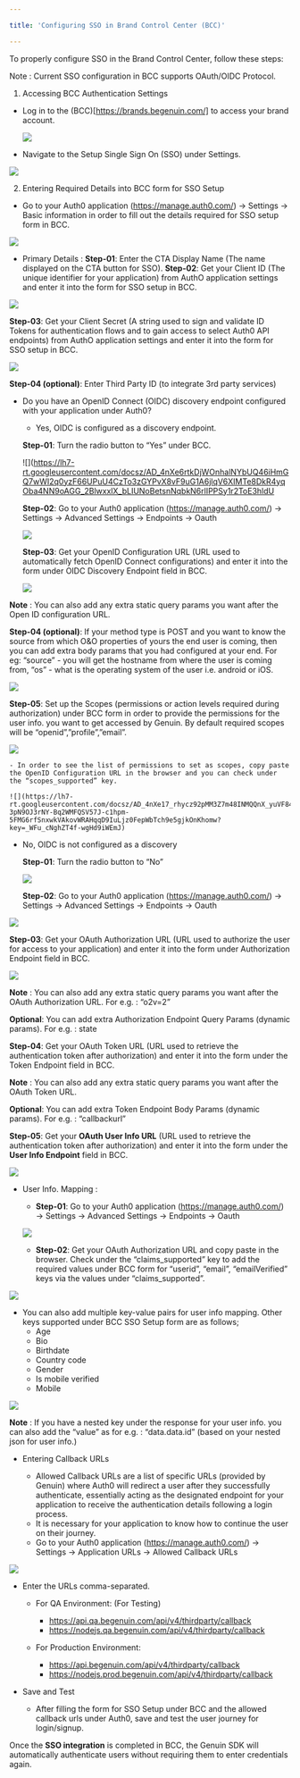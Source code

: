 ```yaml
---

title: 'Configuring SSO in Brand Control Center (BCC)'

---
```


To properly configure SSO in the Brand Control Center, follow these steps:

<Note>

Note : Current SSO configuration in BCC supports OAuth/OIDC Protocol.

</Note>


1. Accessing BCC Authentication Settings

- Log in to the (BCC)[https://brands.begenuin.com/] to access your brand account.

  ![](https://lh7-rt.googleusercontent.com/docsz/AD_4nXeb17gc_KQlwUeB6vXwY_EKrEPabhK4SoQcSsEoMXFN3ssBEqBPtLIqW8BbjK6tw_wE6Qy7eP6lUVza1z__OJhmVDqVknTh3dd3LmwEkdZXIH0v-JGtGYHm3xL042916kPNqhmM?key=_WFu_cNghZT4f-wgHd9iWEmJ)

- Navigate to the Setup Single Sign On (SSO) under Settings.

![](https://lh7-rt.googleusercontent.com/docsz/AD_4nXegJnrg7tiYgAJxyawX-1a5vp8BYwND9_X2aCfOU24qVg6586q46KGYYqaOVgqrje77l2ouGx3NpQ9-oSJm9h6V4oH8CJSxG5AQvYIiHTcHcmIGdXREYOpQU7rVehRdUm47Q-T8mw?key=_WFu_cNghZT4f-wgHd9iWEmJ)

2. Entering Required Details into BCC form for SSO Setup

- Go to your Auth0 application (https://manage.auth0.com/) → Settings → Basic information in order to fill out the details required for SSO setup form in BCC.

![](https://lh7-rt.googleusercontent.com/docsz/AD_4nXesMje3BNaL4CE8JFTPg6XoGh_FBykcW1H49wBa_VRgdJUlRJ6bPSUe2RwZSBr5vMXcPwJsRHQSy3gaRkcnewJ1CyzkvkFoQBMkJ_dpGPFY0sZs52OQTZcEugPYd5Kq899EM0VecQ?key=_WFu_cNghZT4f-wgHd9iWEmJ)

- Primary Details :
   **Step-01**: Enter the CTA Display Name (The name displayed on the CTA button for SSO).
   **Step-02**: Get your Client ID (The unique identifier for your application) from AuthO application settings and enter it into the form for SSO setup in BCC.
 
![](https://lh7-rt.googleusercontent.com/docsz/AD_4nXeoXXtuukO3TUeFDaYWOFLTITU1BSiZzwV9Y9r412w_oYw3iD9xnn64XiXsKnJc4qsOodkc8003GoKgBu-XRXP0BmYio68Usyx_HoNcJrcdzkSaf-Mv0UPPVO0Te6KYd60wBmtfQA?key=_WFu_cNghZT4f-wgHd9iWEmJ)

   **Step-03**: Get your Client Secret (A string used to sign and validate ID Tokens for authentication flows and to gain access to select Auth0 API endpoints) from AuthO application settings and enter it into the form for SSO setup in BCC.

  ![](https://lh7-rt.googleusercontent.com/docsz/AD_4nXe_DfDlXWRqr6LNXMA5Iins6Uu77n_JRkygUQ94KC5khEjAj5rTcL_jj047ZSE2pLQ63yV7670ZQ0MLF72R2CU_9I77d7uI--6JV-nMKlbPdBCpjG8MME9qgVEP6fNHqd_afs1FBg?key=_WFu_cNghZT4f-wgHd9iWEmJ)

   **Step-04 (optional)**: Enter Third Party ID (to integrate 3rd party services)

- Do you have an OpenID Connect (OIDC) discovery endpoint configured with your application under Auth0?

  - Yes, OIDC is configured as a discovery endpoint.
 
   **Step-01**: Turn the radio button to “Yes” under BCC.

  ![](https://lh7-rt.googleusercontent.com/docsz/AD_4nXe6rtkDjWOnhalNYbUQ46iHmGQ7wWI2q0yzF66UPuU4CzTo3zGYPvX8vF9uG1A6jlqV6XIMTe8DkR4yqOba4NN9oAGG_2BlwxxlX_bLIUNoBetsnNqbkN6rlIPPSy1r2ToE3hldU

   **Step-02**: Go to your Auth0 application (https://manage.auth0.com/) → Settings → Advanced Settings → Endpoints → Oauth

  ![](https://lh7-rt.googleusercontent.com/docsz/AD_4nXe5dnSGt45Wc3YFtaBZ7cwF7JMr5eC_k2ULGB9KHHYPdLYIz85UFcUCL0SA9PY1d1g7WlbSn10TT5-pc_IgQp5naAymgu0rrh_zqYHRlzxRjunZOUK_ZzhNjS-xYtdhR-hOkjYB?key=_WFu_cNghZT4f-wgHd9iWEmJ)

   **Step-03**: Get your OpenID Configuration URL (URL used to automatically fetch OpenID Connect configurations) and enter it into the form under OIDC Discovery Endpoint field in BCC.

  ![](https://lh7-rt.googleusercontent.com/docsz/AD_4nXffPeDRXPui8MmkwR-ifJQBEJDOudKyEacDgam4MNkmTTEt3MNSCjogRyv-aTLl6XSpZW_mb7zw_YBD3PjTrOLzWHEX2nZrf5iKzLJTFQlILnCT7kr-D6VdVgNcesK-GdeKn5F1sg?key=_WFu_cNghZT4f-wgHd9iWEmJ)

<Note>

  **Note** : You can also add any extra static query params you want after the Open ID configuration URL.

</Note>

  **Step-04 (optional)**: If your method type is POST and you want to know the source from which O&O properties of yours the end user is coming, then you can add extra body params that you had configured at your end. For eg: “source” - you will get the hostname from where the user is coming from, “os” - what is the operating system of the user i.e. android or iOS.

![](https://lh7-rt.googleusercontent.com/docsz/AD_4nXcTG9K57OqdIlx0d1xO5YZg2CrkYxOhRDWw3FpXSmkj0HI30ZoTRIKOSAwyQqwiZXJijkZqr4qAyPgdnUFxky1MOaRzqDqoMGFPbsyGNxTKN9b_hG4WUX6vxVeWrWiGJSS6e8ULeQ?key=_WFu_cNghZT4f-wgHd9iWEmJ)

  **Step-05**: Set up the Scopes (permissions or action levels required during authorization) under BCC form in order to provide the permissions for the user info. you want to get accessed by Genuin. By default required scopes will be “openid”,”profile”,”email”.

  ![](https://lh7-rt.googleusercontent.com/docsz/AD_4nXfgGAEYoem8YYvwmki6X62xPUO38dUIEE-T-HBcrvUcwQU6ewPYN0LDBg-Qm-GVUgUVK0A2AV-iCqDWNAJsD6aOvxvLFEoyRsLFhVq2YlPJ_Wu_-jDppYLxkcEMi1h4kEBoKO4cgg?key=_WFu_cNghZT4f-wgHd9iWEmJ)

    - In order to see the list of permissions to set as scopes, copy paste the OpenID Configuration URL in the browser and you can check under the “scopes_supported” key.

    ![](https://lh7-rt.googleusercontent.com/docsz/AD_4nXe17_rhycz92pMM3Z7m48INMQQnX_yuVF84iZkWUxWJ4ymKBZEESPF-3pN9OJ3rNY-Bq2WMFQSV57J-c1hpm-5FMG6rfSnxwkVAkovWRAHqqD9IuLjz0FepWbTch9e5gjkOnKhomw?key=_WFu_cNghZT4f-wgHd9iWEmJ)

- No, OIDC is not configured as a discovery

  **Step-01**: Turn the radio button to “No”

  ![](https://lh7-rt.googleusercontent.com/docsz/AD_4nXe9AVlgeVtDpuQ69UJTurnm792QIv5Jqk9gfuytYe2cwql7Knc4xICChu3Ef8w4uZCCwr2i32pdA5wM4l0ZzhQvIZsv6S6qH9vrc-ar5I-GsZtB0h4gewyFE58xL-6BEh9sda-fdA?key=_WFu_cNghZT4f-wgHd9iWEmJ)

  **Step-02**: Go to your Auth0 application (https://manage.auth0.com/) → Settings → Advanced Settings → Endpoints → Oauth

![](https://lh7-rt.googleusercontent.com/docsz/AD_4nXe5dnSGt45Wc3YFtaBZ7cwF7JMr5eC_k2ULGB9KHHYPdLYIz85UFcUCL0SA9PY1d1g7WlbSn10TT5-pc_IgQp5naAymgu0rrh_zqYHRlzxRjunZOUK_ZzhNjS-xYtdhR-hOkjYB?key=_WFu_cNghZT4f-wgHd9iWEmJ)


  **Step-03**: Get your OAuth Authorization URL (URL used to authorize the user for access to your application) and enter it into the form under Authorization Endpoint field in BCC.

  ![](https://lh7-rt.googleusercontent.com/docsz/AD_4nXeEZi0z26kGfmbIAXs6GLLMdaE1VNr2ODF-rVEltnAZBQItg4v6eOMk8Jra6G7DoyF8EHRNigEm93LG9lnAMnZrZxTdW0R6w3tJ8PKEV-V30jvMEIC4k-2ZgPQKHw1sSf_n2yVr?key=_WFu_cNghZT4f-wgHd9iWEmJ)

  <Note>

**Note** : You can also add any extra static query params you want after the OAuth Authorization URL. For e.g. : “o2v=2”

  </Note>

  <Tip>

**Optional**: You can add extra Authorization Endpoint Query Params (dynamic params). For e.g. : state
  
  </Tip>

  **Step-04**: Get your OAuth Token URL (URL used to retrieve the authentication token after authorization) and enter it into the form under the Token Endpoint field in BCC.

  [](https://lh7-rt.googleusercontent.com/docsz/AD_4nXdud-ol_ZP0XwFkk9zXdeLXXmyEu6BMJnj3nCTuRKyNcBG0gImTWH2bJvjYcDjULE-MipXdWEeCm4JCXrEsxH7fRucTwajZ2U9oWEZjfrWWEC8grFfCO3w_Wuxo0Vov2L_pg7SkHA?key=_WFu_cNghZT4f-wgHd9iWEmJ)

  <Note>

  **Note** : You can also add any extra static query params you want after the OAuth Token URL.
    
  </Note>

  <Tip>

**Optional**: You can add extra Token Endpoint Body Params (dynamic params). For e.g. : “callbackurl”
  
  </Tip>

  **Step-05**: Get your **OAuth User Info URL** (URL used to retrieve the authentication token after authorization) and enter it into the form under the **User Info Endpoint** field in BCC.

  ![](https://lh7-rt.googleusercontent.com/docsz/AD_4nXeTjhq9dlFa5qDUQ7B6Xn_NjXKgkO-2DDHMRGKZllG0bVUT0w84WDCV3tIKYByT8ThPFEH0uN3F5oGxUW1mU9DKS3KCaj9I6w8xf8TNqmjxbOGIC75Fsc7CV2rdWN3v8uqYFD6WBg?key=_WFu_cNghZT4f-wgHd9iWEmJ)

- User Info. Mapping :

  - **Step-01**: Go to your Auth0 application (https://manage.auth0.com/) → Settings → Advanced Settings → Endpoints → Oauth 

  ![](https://lh7-rt.googleusercontent.com/docsz/AD_4nXe5dnSGt45Wc3YFtaBZ7cwF7JMr5eC_k2ULGB9KHHYPdLYIz85UFcUCL0SA9PY1d1g7WlbSn10TT5-pc_IgQp5naAymgu0rrh_zqYHRlzxRjunZOUK_ZzhNjS-xYtdhR-hOkjYB?key=_WFu_cNghZT4f-wgHd9iWEmJ)

  - **Step-02**: Get your OAuth Authorization URL and copy paste in the browser. Check under the “claims_supported” key to add the required values under BCC form for “userid”, “email”, “emailVerified” keys via the values under “claims_supported”.

![](https://lh7-rt.googleusercontent.com/docsz/AD_4nXcE5dy2WbzZaGThXbsz0RfgHxN7bdU9MhDaGZPTKDQxjLC_S5glYyl_vI96uRo6DxnmW8qkjO2i2Ss7Lho9G_neGu71U0BrbZfk7WXvDD8aqV48RoLVsU2qXATCq1zenDebUUqc?key=_WFu_cNghZT4f-wgHd9iWEmJ)


  - You can also add multiple key-value pairs for user info mapping. Other keys supported under BCC SSO Setup form are as follows;
    - Age
    - Bio
    - Birthdate
    - Country code
    - Gender
    - Is mobile verified
    - Mobile

 ![](https://lh7-rt.googleusercontent.com/docsz/AD_4nXddquwIYaUORysg2kDJ1M8fIkCcBoOwha5xQTpyVBmg2RhbsAwy6YKDGvXgzxFkdlTmTtJldcl7GNmoft3yQpgbNXxkaPamO3URB9wFKsDGzOK8dd-vmRGxIiFJ17QLDJL43wOWyQ?key=_WFu_cNghZT4f-wgHd9iWEmJ)

 <Note>

**Note** : If you have a nested key under the response for your user info. you can also add the “value” as for e.g. : “data.data.id” (based on your nested json for user info.)

 </Note>

- Entering Callback URLs

  - Allowed Callback URLs are a list of specific URLs (provided by Genuin) where Auth0 will redirect a user after they successfully authenticate, essentially acting as the designated endpoint for your application to receive the authentication details following a login process.
  - It is necessary for your application to know how to continue the user on their journey.
  - Go to your Auth0 application (https://manage.auth0.com/) → Settings → Application URLs → Allowed Callback URLs
 
![](https://lh7-rt.googleusercontent.com/docsz/AD_4nXd46OFYLpWVhdQbbwIY1OBELr2t2kToXcsBl0Na4tm7lh6HakUwp8Mi9zdfnOrV6tk0L-txwslN_9d3BhJqAOZKUkz2qhHqIgnUzbzTToqgETF6xW0ZdWhLRir1EHS2Q8_zJd_HcQ?key=_WFu_cNghZT4f-wgHd9iWEmJ)

  - Enter the URLs comma-separated.
    - For QA Environment: (For Testing)
       - https://api.qa.begenuin.com/api/v4/thirdparty/callback
       - https://nodejs.qa.begenuin.com/api/v4/thirdparty/callback
     
    - For Production Environment:
       - https://api.begenuin.com/api/v4/thirdparty/callback
       - https://nodejs.prod.begenuin.com/api/v4/thirdparty/callback

- Save and Test
  
  - After filling the form for SSO Setup under BCC and the allowed callback urls under Auth0, save and test the user journey for login/signup.

 Once the **SSO integration** is completed in BCC, the Genuin SDK will automatically authenticate users without requiring them to enter credentials again.
